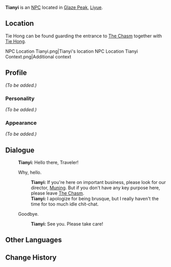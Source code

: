 {{Meta
<!-- Remove this template after adding the missing info -->
|missing_NPC_profile  = yes
}}
{{Character Infobox
|type             = NPC
|image            = NPC Tianyi.png
|region           = Liyue
|affiliation      = Millelith
|title            = Millelith Soldier
}}
'''Tianyi''' is an [[NPC]] located in [[Glaze Peak]], [[Liyue]].

==Location==
Tie Hong can be found guarding the entrance to [[The Chasm]] together with [[Tie Hong]].
<gallery>
NPC Location Tianyi.png|Tianyi's location
NPC Location Tianyi Context.png|Additional context
</gallery>

==Profile==
<!-- detailed story/lore information goes here -->
''(To be added.)''

===Personality===
''(To be added.)''

===Appearance===
''(To be added.)''

==Dialogue==
{{Dialogue start}}
:'''Tianyi:''' Hello there, Traveler!
:{{DIcon}} Why, hello.
::'''Tianyi:''' If you're here on important business, please look for our director, [[Muning]]. But if you don't have any key purpose here, please leave [[The Chasm]].
::'''Tianyi:''' I apologize for being brusque, but I really haven't the time for too much idle chit-chat.
:{{DIcon}} Goodbye.
::'''Tianyi:''' See you. Please take care!
{{Dialogue end}}
<!--
==Trivia==
-->
==Other Languages==
{{Other Languages
|default_hidden = 1
|en      = Tianyi
|zhs     = 天奕
|zhs_rm  = Tiānyì
|zht     = 天奕
|zht_rm  = Tiānyì
|ja      = 天奕
|ja_rm   = Ten'eki{{Assumed}}
|ko      = 천혁
|ko_rm   = Cheonhyeok
|es      = Tianyi
|fr      = Tianyi
|ru      = Тянь И
|th      = Tianyi
|vi      = Tianyi
|de      = Tianyi
|id      = Tianyi
|pt      = Tianyi
|tr      = Tianyi
|it      = Tianyi
}}

==Change History==
{{Change History|2.6}}
<!--
==References==
{{Reflist}}
-->